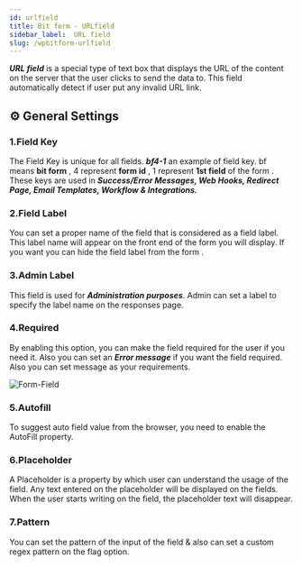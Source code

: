 ```yaml
---
id: urlfield
title: Bit form - URLfield
sidebar_label:  URL field
slug: /wpbitform-urlfield
---
```


***URL field*** is a special type of text box that displays the URL of the content on the server that the user clicks to send the data to. This field automatically detect if user put any invalid URL link.

## ⚙ General Settings 

### 1.Field Key
The Field Key is unique for all fields. **_bf4-1_** an example of field key. bf means **bit form** , 4 represent **form id** , 1 represent **1st field** of the form . These keys are used in **_Success/Error Messages, Web Hooks, Redirect Page, Email Templates, Workflow & Integrations._**
### 2.Field Label
You can set a proper name of the field that is considered as a field label. This label name will appear on the front end of the form you will display. If you want you can hide the field label from the form .
### 3.Admin Label 
This field is used for **_Administration purposes_**. Admin can set a label to specify the label name on the responses page.
### 4.Required
By enabling this option, you can make the field required for the user if you need it. Also you can set an **_Error message_** if you want the field required. Also you can set message as your requirements.

<Image
  src="Field-Types/URL-Field-Bit-Form"
  alt="Form-Field"
  w="1900"
  h="400"
/>

### 5.Autofill 
To suggest auto field value from the browser, you need to enable the AutoFill property.
### 6.Placeholder
A Placeholder is a property by which user can understand the usage of the field. Any text entered on the placeholder will be displayed on the fields. When the user starts writing on the field, the placeholder text will disappear.
### 7.Pattern
You can set the pattern of the input of the field & also can set a custom regex pattern on the flag option.
